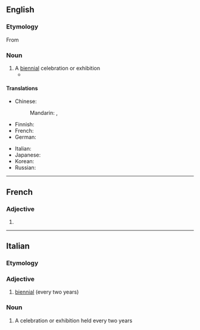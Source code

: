 {{also|biennálé}}

==English==

===Etymology===
From {{etyl|it|en}} {{m|it|biennale}}

===Noun===
{{en-noun}}

# A [[biennial]] celebration or exhibition
#* {{quote-journal|2007|February 25|William Shaw|We Are Not a Muse|New York Times|url=http://www.nytimes.com/2007/02/25/magazine/25stylefrancesca.t.html
|passage=In Venice for the 2005 '''biennale''' with the architect David Adjaye and the artist Olafur Eliasson. 6.}}

====Translations====
{{trans-top|a biennial celebration or exhibition}}
* Chinese:
*: Mandarin: {{t|cmn|雙年展|sc=Hani}}, {{t|cmn|双年展|tr=shuāngniánzhǎn|sc=Hani}} {{qualifier|exhibition}}
* Finnish: {{t+|fi|biennaali}}
* French: {{t+|fr|biennale|f}}
* German: {{t+|de|Biennale|f}}
{{trans-mid}}
* Italian: {{t+|it|biennale|f}}
* Japanese: {{t|ja|ビエンナーレ|tr=biennāre|sc=Jpan}}
* Korean: {{t|ko|비엔날레|sc=Kore}}
* Russian: {{t+|ru|биенна́ле|n}}
{{trans-bottom}}

----

==French==

===Adjective===
{{fr-adj-form}}

# {{feminine singular of|biennal|lang=fr}}

----

==Italian==

===Etymology===
{{confix|bi|ennale|lang=it}}

===Adjective===
{{it-adj|biennal|e|i}}

# [[biennial]] (every two years)

===Noun===
{{it-noun|f}}

# A celebration or exhibition held every two years
